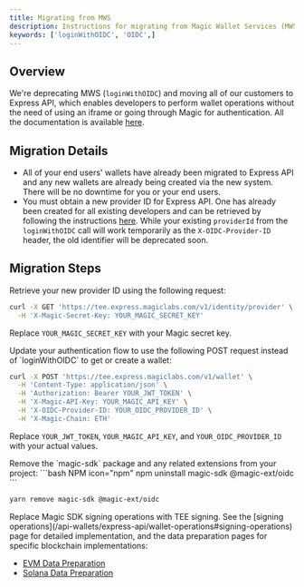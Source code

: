 ```yaml
---
title: Migrating from MWS
description: Instructions for migrating from Magic Wallet Services (MWS) to Express API for wallet operations.
keywords: ['loginWithOIDC', 'OIDC',]
---
```


## Overview

We're deprecating MWS (`loginWithOIDC`) and moving all of our customers to Express API, which enables developers to perform wallet operations without the need of using an iframe or going through Magic for authentication. All the documentation is available [here](/api-wallets/express-api/overview).

## Migration Details

- All of your end users' wallets have already been migrated to Express API and any new wallets are already being created via the new system. There will be no downtime for you or your end users.
- You must obtain a new provider ID for Express API. One has already been created for all existing developers and can be retrieved by following the instructions [here](/api-wallets/express-api/identity-provider#get-identity-providers). While your existing `providerId` from the `loginWithOIDC` call will work temporarily as the `X-OIDC-Provider-ID` header, the old identifier will be deprecated soon.

## Migration Steps

<Steps>
<Step title="Fetch New Provider ID">
Retrieve your new provider ID using the following request:

```bash cURL
curl -X GET 'https://tee.express.magiclabs.com/v1/identity/provider' \
  -H 'X-Magic-Secret-Key: YOUR_MAGIC_SECRET_KEY' 
```

Replace `YOUR_MAGIC_SECRET_KEY` with your Magic secret key.
</Step>

<Step title="Configure Login">
Update your authentication flow to use the following POST request instead of `loginWithOIDC` to get or create a wallet:

```bash cURL icon="square-terminal"
curl -X POST 'https://tee.express.magiclabs.com/v1/wallet' \
  -H 'Content-Type: application/json' \
  -H 'Authorization: Bearer YOUR_JWT_TOKEN' \
  -H 'X-Magic-API-Key: YOUR_MAGIC_API_KEY' \
  -H 'X-OIDC-Provider-ID: YOUR_OIDC_PROVIDER_ID' \
  -H 'X-Magic-Chain: ETH'
```

Replace `YOUR_JWT_TOKEN`, `YOUR_MAGIC_API_KEY`, and `YOUR_OIDC_PROVIDER_ID` with your actual values.
</Step>

<Step title="Uninstall Magic SDK">
Remove the `magic-sdk` package and any related extensions from your project:

<CodeGroup>
```bash NPM icon="npm"
npm uninstall magic-sdk @magic-ext/oidc
```

```bash Yarn icon="yarn"
yarn remove magic-sdk @magic-ext/oidc
```
</CodeGroup>
</Step>

<Step title="Update Signing Operations">
Replace Magic SDK signing operations with TEE signing. See the [signing operations](/api-wallets/express-api/wallet-operations#signing-operations) page for detailed implementation, and the data preparation pages for specific blockchain implementations:

- [EVM Data Preparation](/api-wallets/express-api/data-preparation/evm)
- [Solana Data Preparation](/api-wallets/express-api/data-preparation/solana)
</Step>
</Steps>